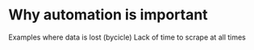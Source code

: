 # Why automation is important

Examples where data is lost (bycicle)
Lack of time to scrape at all times

